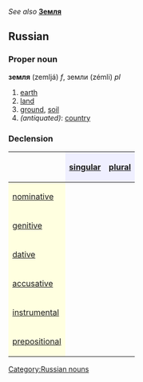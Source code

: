 ''See also'' '''[[Земля]]'''
==Russian==
[[Category:Russian nouns]]
===Proper noun===
'''земля''' (zemljá) ''f'', земли (zémli) ''pl''

#[[earth]]
#[[land]]
#[[ground]], [[soil]]
#''(antiquated)'': [[country]]

===Declension===
{| border="1" cellpadding="4" cellspacing="0"
!
! style="background-color: #EFEFFF" align="center"|[[singular]]
! style="background-color: #EFEFFF" align="center"|[[plural]]
|-
! style="background-color: #FFFFE0" align="left"|[[nominative case|nominative]]
| align="center"|{{RUchar|земля́}}
| align="center"|{{RUchar|зе́мли}}
|-
! style="background-color: #FFFFE0" align="left"|[[genitive case|genitive]]
| align="center"|{{RUchar|земли́}}
| align="center"|{{RUchar|земе́ль}}
|-
! style="background-color: #FFFFE0" align="left"|[[dative case|dative]]
| align="center"|{{RUchar|земле́}}
| align="center"|{{RUchar|зе́млям}}
|-
! style="background-color: #FFFFE0" align="left"|[[accusative case|accusative]]
| align="center"|{{RUchar|зе́млю}}
| align="center"|{{RUchar|зе́мли}}
|-
! style="background-color: #FFFFE0" align="left"|[[instrumental case|instrumental]]
| align="center"|{{RUchar|землёй, землёю}}
| align="center"|{{RUchar|зе́млями}}
|-
! style="background-color: #FFFFE0" align="left"|[[prepositional case|prepositional]]
| align="center"|{{RUchar|о земле́}}
| align="center"|{{RUchar|о зе́млях}}
|}